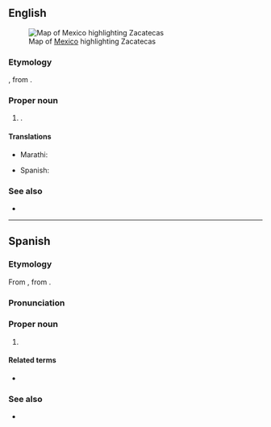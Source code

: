 ==English==
[[File:Mexico_map,_MX-ZAC.svg|thumb|Map of [[Mexico]] highlighting Zacatecas]]

===Etymology===
{{der|en|nah|zacatecah|zacatēcah|people of the place of grass}}, from {{m|nah|zacatl||grass}}.

===Proper noun===
{{en-proper noun}}

# {{place|en|state|c/Mexico}}.

====Translations====
{{trans-top|state of Mexico}}
* Marathi: {{t|mr|जाकातेकास|n}}
{{trans-mid}}
* Spanish: {{t+|es|Zacatecas|m}}
{{trans-bottom}}

===See also===
* {{pedia}}

----

==Spanish==

===Etymology===
From {{bor|es|nci|zacatēcah||people of the place of grass}}, from {{m|nci|zacatl||grass}}.

===Pronunciation===
{{es-IPA}}

===Proper noun===
{{es-proper noun|m}}

# {{place|es|state|c/Mexico}}
#: {{syn|es|ZA|q1=abbreviation}}

====Related terms====
* {{l|es|zacatecano}}

===See also===
* {{pedia|lang=es}}